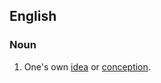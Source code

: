 ==English==

===Noun===
{{head|en|noun|head=a [[bird]] [[of]] [[one]][['s]] [[own]] [[brain]]}}

# {{label|en|idiomatic}} One's own [[idea]] or [[conception]].